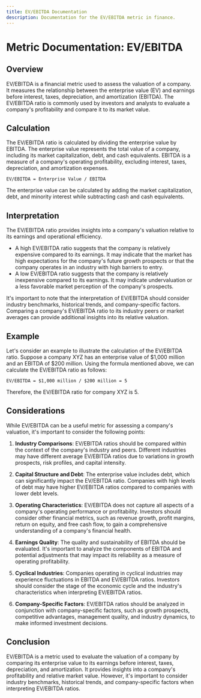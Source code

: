 ```yaml
---
title: EV/EBITDA Documentation
description: Documentation for the EV/EBITDA metric in finance.
---
```


# Metric Documentation: EV/EBITDA

## Overview

EV/EBITDA is a financial metric used to assess the valuation of a company. It measures the relationship between the enterprise value (EV) and earnings before interest, taxes, depreciation, and amortization (EBITDA). The EV/EBITDA ratio is commonly used by investors and analysts to evaluate a company's profitability and compare it to its market value.

## Calculation

The EV/EBITDA ratio is calculated by dividing the enterprise value by EBITDA. The enterprise value represents the total value of a company, including its market capitalization, debt, and cash equivalents. EBITDA is a measure of a company's operating profitability, excluding interest, taxes, depreciation, and amortization expenses.

```plaintext title="Formula"
EV/EBITDA = Enterprise Value / EBITDA
```

The enterprise value can be calculated by adding the market capitalization, debt, and minority interest while subtracting cash and cash equivalents.

## Interpretation

The EV/EBITDA ratio provides insights into a company's valuation relative to its earnings and operational efficiency. 

- A high EV/EBITDA ratio suggests that the company is relatively expensive compared to its earnings. It may indicate that the market has high expectations for the company's future growth prospects or that the company operates in an industry with high barriers to entry.
- A low EV/EBITDA ratio suggests that the company is relatively inexpensive compared to its earnings. It may indicate undervaluation or a less favorable market perception of the company's prospects.

It's important to note that the interpretation of EV/EBITDA should consider industry benchmarks, historical trends, and company-specific factors. Comparing a company's EV/EBITDA ratio to its industry peers or market averages can provide additional insights into its relative valuation.

## Example

Let's consider an example to illustrate the calculation of the EV/EBITDA ratio. Suppose a company XYZ has an enterprise value of $1,000 million and an EBITDA of $200 million. Using the formula mentioned above, we can calculate the EV/EBITDA ratio as follows:

```plaintext title="Example"
EV/EBITDA = $1,000 million / $200 million = 5
```

Therefore, the EV/EBITDA ratio for company XYZ is 5.

## Considerations

While EV/EBITDA can be a useful metric for assessing a company's valuation, it's important to consider the following points:

1. **Industry Comparisons**: EV/EBITDA ratios should be compared within the context of the company's industry and peers. Different industries may have different average EV/EBITDA ratios due to variations in growth prospects, risk profiles, and capital intensity.

2. **Capital Structure and Debt**: The enterprise value includes debt, which can significantly impact the EV/EBITDA ratio. Companies with high levels of debt may have higher EV/EBITDA ratios compared to companies with lower debt levels.

3. **Operating Characteristics**: EV/EBITDA does not capture all aspects of a company's operating performance or profitability. Investors should consider other financial metrics, such as revenue growth, profit margins, return on equity, and free cash flow, to gain a comprehensive understanding of a company's financial health.

4. **Earnings Quality**: The quality and sustainability of EBITDA should be evaluated. It's important to analyze the components of EBITDA and potential adjustments that may impact its reliability as a measure of operating profitability.

5. **Cyclical Industries**: Companies operating in cyclical industries may experience fluctuations in EBITDA and EV/EBITDA ratios. Investors should consider the stage of the economic cycle and the industry's characteristics when interpreting EV/EBITDA ratios.

6. **Company-Specific Factors**: EV/EBITDA ratios should be analyzed in conjunction with company-specific factors, such as growth prospects, competitive advantages, management quality, and industry dynamics, to make informed investment decisions.

## Conclusion

EV/EBITDA is a metric used to evaluate the valuation of a company by comparing its enterprise value to its earnings before interest, taxes, depreciation, and amortization. It provides insights into a company's profitability and relative market value. However, it's important to consider industry benchmarks, historical trends, and company-specific factors when interpreting EV/EBITDA ratios.
